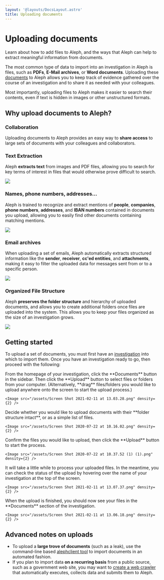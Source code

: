 ```yaml
---
layout: '@layouts/DocsLayout.astro'
title: Uploading documents
---
```


# Uploading documents

<p class="lead">
  Learn about how to add files to Aleph, and the ways that Aleph can help to extract meaningful information from documents.
</p>

The most common type of data to import into an investigation in Aleph is files, such as **PDFs**, **E-Mail archives**, or **Word documents**. Uploading these [documents](/guide/the-basics#documents) to Aleph allows you to keep track of evidence gathered over the course of an investigation and to share it as needed with your colleagues.

Most importantly, uploading files to Aleph makes it easier to search their contents, even if text is hidden in images or other unstructured formats.

## Why upload documents to Aleph?

### Collaboration

Uploading documents to Aleph provides an easy way to **share access** to large sets of documents with your colleagues and collaborators.

### Text Extraction

Aleph **extracts text** from images and PDF files, allowing you to search for key terms of interest in files that would otherwise prove difficult to search.

<Image src="/assets/Screen Shot 2020-07-21 at 14.27.20.png" density={2} />

### Names, phone numbers, addresses...

Aleph is trained to recognize and extract mentions of **people**, **companies**, **phone numbers**, **addresses**, and **IBAN numbers** contained in documents you upload, allowing you to easily find other documents containing matching mentions.

<Image src="/assets/Screen Shot 2020-07-21 at 14.32.36.png" density={2} />

### Email archives

When uploading a set of emails, Aleph automatically extracts structured information like the **sender**, **receiver**, **cc'ed entities**, and **attachments**, making it easy to filter the uploaded data for messages sent from or to a specific person.

<Image src="/assets/Screen Shot 2020-07-21 at 14.14.34 (1).png" density={2} />

### Organized File Structure

Aleph **preserves the folder structure** and hierarchy of uploaded documents, and allows you to create additional folders once files are uploaded into the system. This allows you to keep your files organized as the size of an investigation grows.

<Image src="/assets/Screen Shot 2020-07-21 at 14.48.31.png" density={2} />

## Getting started

To upload a set of documents, you must first have an [investigation](/guide/building-out-your-investigation/creating-an-investigation) into which to import them. Once you have an investigation ready to go, then proceed with the following:

<Steps>
  <Step>
    From the homepage of your investigation, click the **Documents** button in the sidebar.
  </Step>
  <Step>
    Then click the **Upload** button to select files or folders from your computer. (Alternatively, **drag** files/folders you would like to upload anywhere onto the screen to start the upload process.)

    <Image src="/assets/Screen Shot 2021-02-11 at 13.03.28.png" density={2} />
  </Step>
  <Step>
    Decide whether you would like to upload documents with their **folder structure intact**, or as a simple list of files.

    <Image src="/assets/Screen Shot 2020-07-22 at 10.16.02.png" density={2} />
  </Step>
  <Step>
    Confirm the files you would like to upload, then click the **Upload** button to start the process.

    <Image src="/assets/Screen Shot 2020-07-22 at 10.37.52 (1) (1).png" density={2} />
  </Step>

  <Step>
    It will take a little while to process your uploaded files. In the meantime, you can check the status of the upload by hovering over the name of your investigation at the top of the screen.

    <Image src="/assets/Screen Shot 2021-02-11 at 13.07.37.png" density={2} />
  </Step>

  <Step>
    When the upload is finished, you should now see your files in the **Documents** section of the investigation.

    <Image src="/assets/Screen Shot 2021-02-11 at 13.06.18.png" density={2} />
  </Step>
</Steps>

## Advanced notes on uploads

- To upload a **large trove of documents** (such as a leak), use the command-line based [alephclient tool](/developers/alephclient) to import documents in an automated fashion.
- If you plan to import data **on a recurring basis** from a public source, such as a government web site, you may want to [create a web crawler](/developers/memorious) that automatically executes, collects data and submits them to Aleph.
